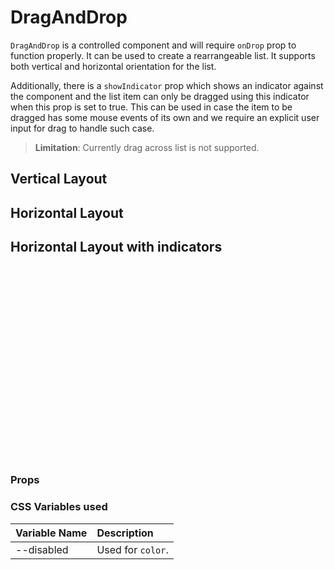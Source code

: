 
<Meta of={DragAndDropStories} />

# DragAndDrop

`DragAndDrop` is a controlled component and will require `onDrop` prop to function properly.
It can be used to create a rearrangeable list. It supports both vertical and horizontal orientation for the list.

Additionally, there is a `showIndicator` prop which shows an indicator against the component and the list item
can only be dragged using this indicator when this prop is set to true. This can be used in case the item to be dragged
has some mouse events of its own and we require an explicit user input for drag to handle such case.

> **Limitation**: Currently drag across list is not supported.

## Vertical Layout

<Canvas of={DragAndDropStories.VerticalLayout} className="canvas-background-alternate" />

## Horizontal Layout

<Canvas of={DragAndDropStories.HorizontalLayout} className="canvas-background-alternate" />

## Horizontal Layout with indicators

<Canvas of={DragAndDropStories.HorizontalWithIndicators} className="canvas-background-alternate" />

```jsx
import React, { useState } from 'react';
import { DragAndDrop, ORIENTATION } from 'no-frills-ui';

export default function DragAndDropDemo(prop) {
    const [items, setItems] = useState(['Item #1', 'Item #2', 'Item #3', 'Item #4', 'Item #5']);

    const onDrop = (start, end) => {
        // Clone existing elements
        const newItems = [...items];
        // Remove the element to be moved
        const item = newItems.splice(start, 1);
        // Add it back at the required position
        newItems.splice(end, 0, item[0]);
        // Update
        setItems(newItems);
    }

    return (<DragAndDrop orientation={ORIENTATION.VERTICAL} onDrop={onDrop}>
        {items.map(item => <div>{item}</div>)}
    </DragAndDrop>)
}
```

### Props

<Controls of={DragAndDropStories.Primary} />

### CSS Variables used

| Variable Name | Description |
| :- | :- |
| --disabled | Used for `color`. |
